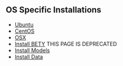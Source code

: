 ## OS Specific Installations {#osinstall}

- [Ubuntu](#ubuntu)
- [CentOS](#centosredhat)
- [OSX](#macosx)
- [Install BETY](#install-bety) THIS PAGE IS DEPRECATED
- [Install Models](#install-models)
- [Install Data](#install-data)